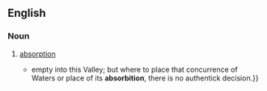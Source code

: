 ==English==

===Noun===
{{en-noun}}

# {{lb|en|obsolete}} [[absorption]]
#* {{quote-book|lang=en|year=1912|author=Thomas Browne|url=http://books.google.com/books?id=lTMIAAAAIAAJ&q=absorbition&dq=absorbition&lr=&pgis=1|title=The Works of Sir Thomas Browne|volume=1|page=331|passage={{...}} empty into this Valley; but where to place that concurrence of Waters or place of its '''absorbition''', there is no authentick decision.}}